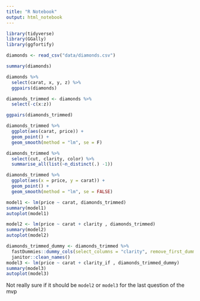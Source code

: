 ```yaml
---
title: "R Notebook"
output: html_notebook
---
```


```r
library(tidyverse)
library(GGally)
library(ggfortify)
```


```r
diamonds <- read_csv("data/diamonds.csv")

summary(diamonds)
```

```r
diamonds %>%
  select(carat, x, y, z) %>%
  ggpairs(diamonds)
```

```r
diamonds_trimmed <- diamonds %>%
  select(-c(x:z))
```

```r
ggpairs(diamonds_trimmed)
```


```r
diamonds_trimmed %>%
  ggplot(aes(carat, price)) +
  geom_point() +
  geom_smooth(method = "lm", se = F)
```

```r
diamonds_trimmed %>%
  select(cut, clarity, color) %>%
  summarise_all(list(~n_distinct(.) -1))
```

```r
diamonds_trimmed %>%
  ggplot(aes(x = price, y = carat)) +
  geom_point() +
  geom_smooth(method = "lm", se = FALSE)
```
```r
model1 <- lm(price ~ carat, diamonds_trimmed)
summary(model1)
autoplot(model1)
```
```r
model2 <- lm(price ~ carat + clarity , diamonds_trimmed)
summary(model2)
autoplot(model2)
```



```r
diamonds_trimmed_dummy <- diamonds_trimmed %>%
  fastDummies::dummy_cols(select_columns = "clarity", remove_first_dummy = TRUE, remove_selected_columns = TRUE) %>%
  janitor::clean_names()
model3 <- lm(price ~ carat + clarity_if , diamonds_trimmed_dummy)
summary(model3)
autoplot(model3)
```

Not really sure if it should be `model2` or `model3` for the last question of the mvp